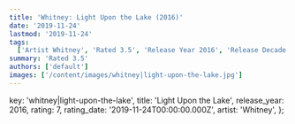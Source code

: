 ```yaml
---
title: 'Whitney: Light Upon the Lake (2016)'
date: '2019-11-24'
lastmod: '2019-11-24'
tags:
  ['Artist Whitney', 'Rated 3.5', 'Release Year 2016', 'Release Decade 2010']
summary: 'Rated 3.5'
authors: ['default']
images: ['/content/images/whitney|light-upon-the-lake.jpg']
---
```


  key: 'whitney|light-upon-the-lake',
  title: 'Light Upon the Lake',
  release_year: 2016,
  rating: 7,
  rating_date: '2019-11-24T00:00:00.000Z',
  artist: 'Whitney',
};

<MusicRating data={data} />
